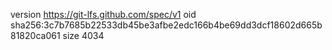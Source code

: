 version https://git-lfs.github.com/spec/v1
oid sha256:3c7b7685b22533db45be3afbe2edc166b4be69dd3dcf18602d665b81820ca061
size 4034
